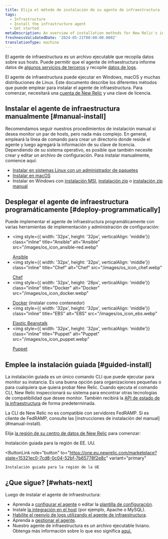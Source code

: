 ```yaml
---
title: Elija el método de instalación de su agente de infraestructura
tags:
  - Infrastructure
  - Install the infrastructure agent
  - Get started
metaDescription: An overview of installation methods for New Relic's infrastructure agent and infrastructure integrations.
freshnessValidatedDate: '2024-05-21T00:00:00.000Z'
translationType: machine
---
```


El agente de infraestructura es un archivo ejecutable que recopila datos sobre sus hosts. Puede permitir que el agente de infraestructura informe datos de [algunos servicios de terceros](/docs/infrastructure/host-integrations/installation/install-infrastructure-host-integrations) y recopile [datos de logs](/docs/logs/enable-log-monitoring-new-relic/enable-log-monitoring-new-relic/forward-your-logs-using-infrastructure-agent).

El agente de infraestructura puede ejecutar en Windows, macOS y muchas distribuciones de Linux. Este documento describe los diferentes métodos que puede emplear para instalar el agente de infraestructura. Para comenzar, necesitará una [cuenta de New Relic](https://newrelic.com/signup) y una clave de licencia.

## Instalar el agente de infraestructura manualmente [#manual-install]

Recomendamos seguir nuestros procedimientos de instalación manual si desea monitor un par de hosts, pero nada más complejo. En general, empleará la línea de comando para crear un directorio donde reside el agente y luego agregará la información de su clave de licencia. Dependiendo de su sistema operativo, es posible que también necesite crear y editar un archivo de configuración. Para instalar manualmente, comience aquí:

* [Instalar en sistemas Linux con un administrador de paquetes](/docs/infrastructure/install-infrastructure-agent/linux-installation/install-infrastructure-monitoring-agent-linux)
* [Instalar en macOS](/docs/infrastructure/install-infrastructure-agent/macos-installation/install-infrastructure-monitoring-agent-macos)
* Instalar en Windows con [instalación MSI](/docs/infrastructure/install-infrastructure-agent/windows-installation/install-infrastructure-monitoring-agent-windows), [instalación zip](/docs/infrastructure/install-infrastructure-agent/windows-installation/zip-assisted-install-infrastructure-agent-windows) o [instalación zip manual](/docs/infrastructure/install-infrastructure-agent/windows-installation/zip-manual-install-infrastructure-agent-windows)

## Desplegar el agente de infraestructura programáticamente [#deploy-programmatically]

Puede implementar el agente de infraestructura programáticamente con varias herramientas de implementación y administración de configuración:

* <img
    style={{ width: '32px', height: '32px', verticalAlign: 'middle'}}
    class="inline"
    title="Ansible"
    alt="Ansible"
    src="/images/os_icon_ansible-red.webp"
  >
    [Ansible](/docs/infrastructure/new-relic-infrastructure/config-management-tools/configure-new-relic-infrastructure-using-ansible)
  </img>
* <img
    style={{ width: '32px', height: '32px', verticalAlign: 'middle'}}
    class="inline"
    title="Chef"
    alt="Chef"
    src="/images/os_icon_chef.webp"
  >
    [Chef](/docs/infrastructure/new-relic-infrastructure/config-management-tools/configure-new-relic-infrastructure-using-chef)
  </img>
* <img
    style={{ width: '32px', height: '28px', verticalAlign: 'middle'}}
    class="inline"
    title="Docker"
    alt="Docker"
    src="/images/os_icon_docker.webp"
  >
    [Docker](/docs/infrastructure/install-infrastructure-agent/linux-installation/docker-container-infrastructure-monitoring) (instalar como contenedor)
  </img>
* <img
    style={{ width: '32px', height: '32px', verticalAlign: 'middle'}}
    class="inline"
    title="EBS"
    alt="EBS"
    src="/images/os_icon_ebs.webp"
  >
    [Elastic Beanstalk](/docs/infrastructure/install-infrastructure-agent/config-management-tools/install-infrastructure-agent-aws-elastic-beanstalk)
  </img>
* <img
    style={{ width: '32px', height: '32px', verticalAlign: 'middle'}}
    class="inline"
    title="Puppet"
    alt="Puppet"
    src="/images/os_icon_puppet.webp"
  >
    [Puppet](/docs/infrastructure/new-relic-infrastructure/config-management-tools/configure-new-relic-infrastructure-puppet)
  </img>

## Emplee la instalación guiada [#guided-install]

La instalación guiada es un único comando CLI que puede ejecutar para monitor su instancia. Es una buena opción para organizaciones pequeñas o para cualquiera que quiera probar New Relic. Cuando ejecuta el comando CLI, New Relic inspeccionará su sistema para encontrar otras tecnologías de compatibilidad que desee monitor. También recibirá la [API de estado de la infraestructura](https://github.com/newrelic/infrastructure-agent/blob/master/docs/status_api.md) de forma predeterminada.

<Callout variant="important">
  La CLI de New Relic no es compatible con servidores FedRAMP. Si es cliente de FedRAMP, consulte las [instrucciones de instalación del manual](#manual-install).
</Callout>

Elija [la región de su centro de datos de New Relic](/docs/accounts/accounts-billing/account-setup/choose-your-data-center) para comenzar:

<ButtonGroup>
  <ButtonLink
    role="button"
    to="https://one.newrelic.com/marketplace?state=15321ec0-7cd8-0c04-52bf-7b65778f2e8c"
    variant="primary"
  >
    Instalación guiada para la región de EE. UU.
  </ButtonLink>

  <ButtonLink
    role="button"
    to="https://one.eu.newrelic.com/marketplace?state=15321ec0-7cd8-0c04-52bf-7b65778f2e8c"
    variant="primary"
  >
    Instalación guiada para la región de la UE
  </ButtonLink>
</ButtonGroup>

## ¿Que sigue? [#whats-next]

Luego de instalar el agente de infraestructura:

* Aprenda a [configurar el agente](/docs/infrastructure/install-configure-infrastructure/configuration/configure-infrastructure-agent) o editar la [plantilla de configuración](https://github.com/newrelic/infrastructure-agent/blob/master/assets/examples/infrastructure/newrelic-infra-template.yml.example).
* Instale [la integración en el host](/docs/integrations/host-integrations/getting-started/introduction-host-integrations) (por ejemplo, Apache o MySQL).
* [Habilite el reenvío de logs utilizando el agente de infraestructura](/docs/logs/enable-new-relic-logs/1-enable-logs/forward-your-logs-using-new-relic-infrastructure).
* Aprenda a [gestionar el agente](/docs/infrastructure/install-infrastructure-agent/manage-your-agent).
* Nuestro agente de infraestructura es un archivo ejecutable liviano. Obtenga más información sobre lo que eso significa [aquí.](/docs/infrastructure/new-relic-infrastructure/getting-started/infrastructure-agent-performance-overhead)
